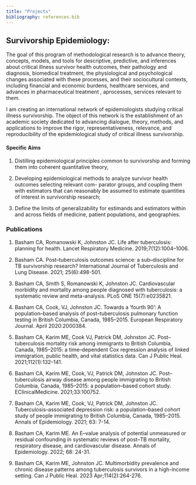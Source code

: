 ```yaml
---
title: "Projects"
bibliography: references.bib
---
```


## Survivorship Epidemiology:

The goal of this program of methodological research is to advance theory, concepts, models, and tools for descriptive, predictive, and inferences about critical illness survivor health outcomes, their pathology and diagnosis, biomedical treatment, the physiological and psychological changes associated with these processes, and their sociocultural contexts, including financial and economic burdens, healthcare services, and advances in pharmaceutical treatment , aprocesses, services relevant to them.

I am creating an international network of epidemiologists studying critical illness survivorship. The object of this network is the establishment of an academic society dedicated to advancing dialogue, theory, methods, and applications to improve the rigor, representativeness, relevance, and reproducibility of the epidemiological study of critical illness survivorship.

#### Specific Aims

1.  Distilling epidemiological principles common to survivorship and forming them into coherent quantitative theory,

2.  Developing epidemiological methods to analyze survivor health outcomes selecting relevant com- parator groups, and coupling them with estimators that can reasonably be assumed to estimate quantities of interest in survivorship research;

3.  Define the limits of generalizability for estimands and estimators within and across fields of medicine, patient populations, and geographies.

### Publications

1.  Basham CA, Romanowski K, Johnston JC. Life after tuberculosis: planning for health. Lancet Respiratory Medicine. 2019;7(12):1004–1006.

2.  Basham CA. Post–tuberculosis outcomes science: a sub–discipline for TB survivorship research? International Journal of Tuberculosis and Lung Disease. 2021; 25(6):498-501.

3.  Basham CA, Smith S, Romanowski K, Johnston JC. Cardiovascular morbidity and mortality among people diagnosed with tuberculosis: a systematic review and meta-analysis. PLoS ONE 15(7):e0235821.

4.  Basham CA, Cook, VJ, Johnston JC. Towards a ‘fourth 90’: A population–based analysis of post–tuberculosis pulmonary function testing in British Columbia, Canada, 1985–2015. European Respiratory Journal. April 2020:2000384.

5.  Basham CA, Karim ME, Cook VJ, Patrick DM, Johnston JC. Post–tuberculosis mortality risk among immigrants to British Columbia, Canada, 1985–2015: a time–dependent Cox regression analysis of linked immigration, public health, and vital statistics data. Can J Public Heal. 2021;112(1):132–141.

6.  Basham CA, Karim ME, Cook, VJ, Patrick DM, Johnston JC. Post–tuberculosis airway disease among people immigrating to British Columbia, Canada, 1985–2015: a population–based cohort study. EClinicalMedicine. 2021;33:100752.

7.  Basham CA, Karim ME, Cook, VJ, Patrick DM, Johnston JC. Tuberculosis–associated depression risk: a population–based cohort study of people immigrating to British Columbia, Canada, 1985–2015. Annals of Epidemiology. 2021; 63: 7-14.

8.  Basham CA, Karim ME. An E–value analysis of potential unmeasured or residual confounding in systematic reviews of post–TB mortality, respiratory disease, and cardiovascular disease. Annals of Epidemiology. 2022; 68: 24-31.

9.  Basham CA, Karim ME, Johnston JC. Multimorbidity prevalence and chronic disease patterns among tuberculosis survivors in a high-income setting. Can J Public Heal. 2023 Apr;114(2):264-276.

##